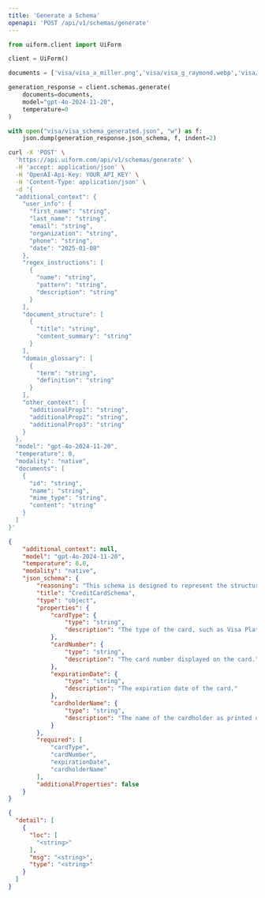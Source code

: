 ```yaml
---
title: 'Generate a Schema'
openapi: 'POST /api/v1/schemas/generate'
---
```


<RequestExample>




```python python
from uiform.client import UiForm

client = UiForm()

documents = ['visa/visa_a_miller.png','visa/visa_g_raymond.webp','visa/visa_m_demonceaux.webp']

generation_response = client.schemas.generate(
    documents=documents,
    model="gpt-4o-2024-11-20", 
    temperature=0
)

with open("visa/visa_schema_generated.json", "w") as f:
    json.dump(generation_response.json_schema, f, indent=2)
```


```bash curl
curl -X 'POST' \
  'https://api.uiform.com/api/v1/schemas/generate' \
  -H 'accept: application/json' \
  -H 'OpenAI-Api-Key: YOUR_API_KEY' \
  -H 'Content-Type: application/json' \
  -d '{
  "additional_context": {
    "user_info": {
      "first_name": "string",
      "last_name": "string",
      "email": "string",
      "organization": "string",
      "phone": "string",
      "date": "2025-01-08"
    },
    "regex_instructions": [
      {
        "name": "string",
        "pattern": "string",
        "description": "string"
      }
    ],
    "document_structure": [
      {
        "title": "string",
        "content_summary": "string"
      }
    ],
    "domain_glossary": [
      {
        "term": "string",
        "definition": "string"
      }
    ],
    "other_context": {
      "additionalProp1": "string",
      "additionalProp2": "string",
      "additionalProp3": "string"
    }
  },
  "model": "gpt-4o-2024-11-20",
  "temperature": 0,
  "modality": "native",
  "documents": [
    {
      "id": "string",
      "name": "string",
      "mime_type": "string",
      "content": "string"
    }
  ]
}'
```

</RequestExample>


<ResponseExample>

```json 200
{
    "additional_context": null,
    "model": "gpt-4o-2024-11-20",
    "temperature": 0.0,
    "modality": "native",
    "json_schema": {
        "reasoning": "This schema is designed to represent the structure of credit card data as depicted in the provided images. It includes fields for card type, card number, expiration date, and cardholder name.",
        "title": "CreditCardSchema",
        "type": "object",
        "properties": {
            "cardType": {
                "type": "string",
                "description": "The type of the card, such as Visa Platinum or Visa Electron."
            },
            "cardNumber": {
                "type": "string",
                "description": "The card number displayed on the card."
            },
            "expirationDate": {
                "type": "string",
                "description": "The expiration date of the card."
            },
            "cardholderName": {
                "type": "string",
                "description": "The name of the cardholder as printed on the card."
            }
        },
        "required": [
            "cardType",
            "cardNumber",
            "expirationDate",
            "cardholderName"
        ],
        "additionalProperties": false
    }
}
```

```json 422
{
  "detail": [
    {
      "loc": [
        "<string>"
      ],
      "msg": "<string>",
      "type": "<string>"
    }
  ]
}
```


</ResponseExample>

